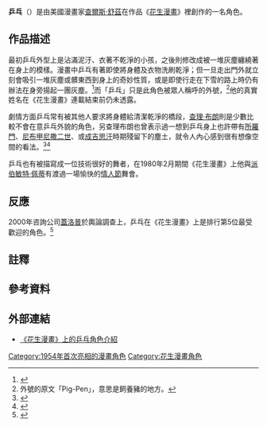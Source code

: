 {{noteTA
|G1=ThePeanuts
}}
{{Infobox character
| colour        = #fedf15
| colour text   = Black
| name          = 乒乓
| series        = [[花生漫畫|花生漫畫]]
| image         = Pig-Pen(The Peanuts).jpg
| first         = 1954年7月13日
| last          = 1999年9月8日
| creator       = [[查爾斯·舒茲|查爾斯·舒茲]]
| gender        = 男
}}

'''乒乓'''（{{lang-en|Pig-Pen}}）是由美國漫畫家[[查爾斯·舒茲|查爾斯·舒茲]]在作品《[[花生漫畫|花生漫畫]]》裡創作的一名角色。

== 作品描述 ==
最初乒乓外型上是沾滿泥汙、衣著不乾淨的小孩，之後則修改成被一堆灰塵纏繞著在身上的模樣。漫畫中乒乓有著即使將身體及衣物洗刷乾淨；但一旦走出門外就立刻會吸引一堆灰塵或髒東西到身上的奇妙性質，或是即使行走在下雪的路上時仍有辦法在身旁揚起一團灰塵。<ref>{{cite book |title=Thesaurus of Book Digests, 1950–1980 |url=https://archive.org/details/thesaurusofbookd00weis |publisher=Crown Publishing Group |last=Irving Weiss |year=1980年 |isbn=0-517-54175-0 |page=351頁}}</ref>而「乒乓」只是此角色被眾人稱呼的外號，<ref group="註" name="註1">外號的原文「Pig-Pen」，意思是飼養豬的地方。</ref>他的真實姓名在《花生漫畫》連載結束前仍未透露。

劇情方面乒乓常有被其他人要求將身體給清潔乾淨的橋段，[[查理·布朗|查理·布朗]]則是少數比較不會在意乒乓外貌的角色，另查理布朗也曾表示過一想到乒乓身上也許帶有[[所羅門|所羅門]]、[[尼布甲尼撒二世|尼布甲尼撒二世]]、或[[成吉思汗|成吉思汗]]時期殘留下的塵土，就令人內心感到很有想像空間的看法。<ref>{{Cite web |url=http://www.peanuts.com/characters/pigpen |title=PigPen |work=[[花生漫畫|花生漫畫]] |accessdate=2015年12月28日 |archive-date=2020年9月22日 |archive-url=https://web.archive.org/web/20200922182224/http://www.peanuts.com/characters/pigpen/ |dead-url=no }}</ref><ref>{{Cite web |url=http://www.peanuts.com/comicstrips/3256556/ |title=Older Entries |work=[[花生漫畫|花生漫畫]] |accessdate=2015年12月28日 |deadurl=yes |archiveurl=https://web.archive.org/web/20160304075440/http://www.peanuts.com/comicstrips/3256556/ |archivedate=2016年3月4日 }}</ref>

乒乓也有被描寫成一位技術很好的舞者，在1980年2月期間《花生漫畫》上他與[[派伯敏特·佩蒂|派伯敏特·佩蒂]]有渡過一場愉快的[[情人節|情人節]]舞會。

== 反應 ==
2000年咨詢公司[[蓋洛普|蓋洛普]]於輿論調查上，乒乓在《花生漫畫》上是排行第5位最受歡迎的角色。<ref>{{cite book |title=The GallupPoll: Public Opinion, 2000 |publisher=Rowman & Littlefield |author=George Gallup, Jr. |year=2001年 |isbn=0-8420-5000-0 |page=48頁}}</ref>

== 註釋 ==
<references group="註"/>

== 參考資料 ==
{{reflist}}

== 外部連結 ==
*[http://www.peanuts.com/characters/pigpen 《花生漫畫》上的乒乓角色介紹] {{Wayback|url=http://www.peanuts.com/characters/pigpen |date=20200922182224 }}{{en}}

{{Snoopy}}

{{DEFAULTSORT:Pig-Pen}}
[[Category:1954年首次亮相的漫畫角色|Category:1954年首次亮相的漫畫角色]]
[[Category:花生漫畫角色|Category:花生漫畫角色]]